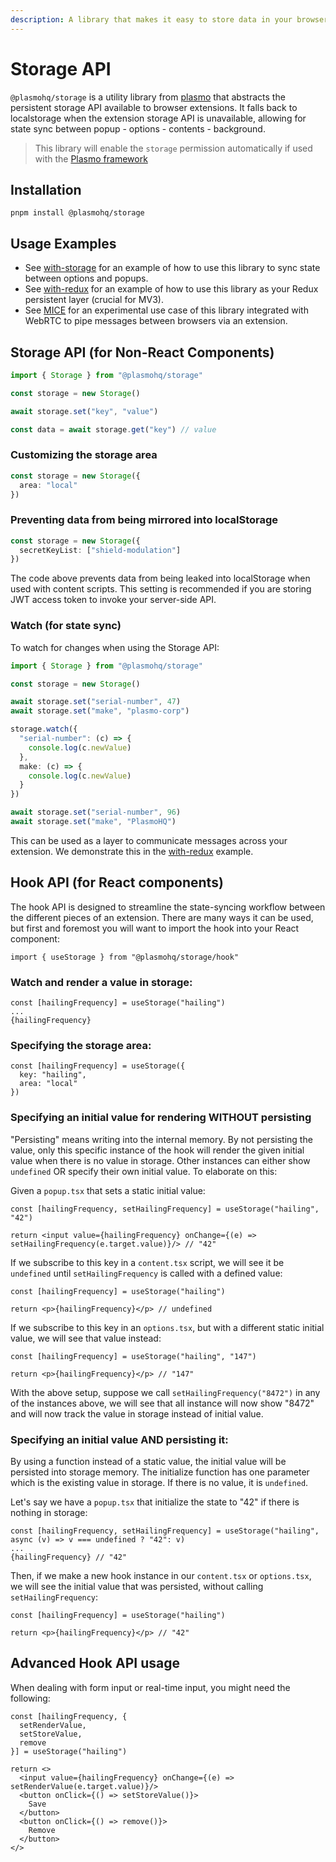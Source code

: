 ```yaml
---
description: A library that makes it easy to store data in your browser extension's storage.
---
```



# Storage API

<ShieldBanners packageName="@plasmohq/storage" />

`@plasmohq/storage` is a utility library from [plasmo](https://www.plasmo.com/) that abstracts the persistent storage API available to browser extensions. It falls back to localstorage when the extension storage API is unavailable, allowing for state sync between popup - options - contents - background.

> This library will enable the `storage` permission automatically if used with the [Plasmo framework](https://docs.plasmo.com)

## Installation

```
pnpm install @plasmohq/storage
```

## Usage Examples

- See [with-storage](https://github.com/PlasmoHQ/examples/tree/main/with-storage) for an example of how to use this library to sync state between options and popups.
- See [with-redux](https://github.com/PlasmoHQ/examples/tree/main/with-redux) for an example of how to use this library as your Redux persistent layer (crucial for MV3).
- See [MICE](https://github.com/PlasmoHQ/mice) for an experimental use case of this library integrated with WebRTC to pipe messages between browsers via an extension.

## Storage API (for Non-React Components)

```ts
import { Storage } from "@plasmohq/storage"

const storage = new Storage()

await storage.set("key", "value")

const data = await storage.get("key") // value
```

### Customizing the storage area

```ts
const storage = new Storage({
  area: "local"
})
```

### Preventing data from being mirrored into localStorage

```ts
const storage = new Storage({
  secretKeyList: ["shield-modulation"]
})
```

The code above prevents data from being leaked into localStorage when used with content scripts. This setting is recommended if you are storing JWT access token to invoke your server-side API.

### Watch (for state sync)

To watch for changes when using the Storage API:

```ts
import { Storage } from "@plasmohq/storage"

const storage = new Storage()

await storage.set("serial-number", 47)
await storage.set("make", "plasmo-corp")

storage.watch({
  "serial-number": (c) => {
    console.log(c.newValue)
  },
  make: (c) => {
    console.log(c.newValue)
  }
})

await storage.set("serial-number", 96)
await storage.set("make", "PlasmoHQ")
```

This can be used as a layer to communicate messages across your extension. We demonstrate this in the [with-redux](https://github.com/PlasmoHQ/examples/tree/main/with-redux) example.

## Hook API (for React components)

The hook API is designed to streamline the state-syncing workflow between the different pieces of an extension. There are many ways it can be used, but first and foremost you will want to import the hook into your React component:

```tsx
import { useStorage } from "@plasmohq/storage/hook"
```

### Watch and render a value in storage:

```tsx
const [hailingFrequency] = useStorage("hailing")
...
{hailingFrequency}
```

### Specifying the storage area:

```tsx
const [hailingFrequency] = useStorage({
  key: "hailing",
  area: "local"
})
```

### Specifying an initial value for rendering WITHOUT persisting

"Persisting" means writing into the internal memory. By not persisting the value, only this specific instance of the hook will render the given initial value when there is no value in storage. Other instances can either show `undefined` OR specify their own initial value. To elaborate on this:

Given a `popup.tsx` that sets a static initial value:

```tsx filename="popup.tsx"
const [hailingFrequency, setHailingFrequency] = useStorage("hailing", "42")

return <input value={hailingFrequency} onChange={(e) => setHailingFrequency(e.target.value)}/> // "42"
```

If we subscribe to this key in a `content.tsx` script, we will see it be `undefined` until `setHailingFrequency` is called with a defined value:

```tsx filename="content.tsx"
const [hailingFrequency] = useStorage("hailing")

return <p>{hailingFrequency}</p> // undefined
```

If we subscribe to this key in an `options.tsx`, but with a different static initial value, we will see that value instead:

```tsx filename="options.tsx"
const [hailingFrequency] = useStorage("hailing", "147")

return <p>{hailingFrequency}</p> // "147"
```

With the above setup, suppose we call `setHailingFrequency("8472")` in any of the instances above, we will see that all instance will now show "8472" and will now track the value in storage instead of initial value.

### Specifying an initial value AND persisting it:

By using a function instead of a static value, the initial value will be persisted into storage memory. The initialize function has one parameter which is the existing value in storage. If there is no value, it is `undefined`.

Let's say we have a `popup.tsx` that initialize the state to "42" if there is nothing in storage:

```tsx filename="popup.tsx"
const [hailingFrequency, setHailingFrequency] = useStorage("hailing", async (v) => v === undefined ? "42": v)
...
{hailingFrequency} // "42"
```

Then, if we make a new hook instance in our `content.tsx` or `options.tsx`, we will see the initial value that was persisted, without calling `setHailingFrequency`:

```tsx
const [hailingFrequency] = useStorage("hailing")

return <p>{hailingFrequency}</p> // "42"
```

## Advanced Hook API usage

When dealing with form input or real-time input, you might need the following:

```tsx
const [hailingFrequency, {
  setRenderValue,
  setStoreValue,
  remove
}] = useStorage("hailing")

return <>
  <input value={hailingFrequency} onChange={(e) => setRenderValue(e.target.value)}/>
  <button onClick={() => setStoreValue()}>
    Save
  </button>
  <button onClick={() => remove()}>
    Remove
  </button>
</>

```
